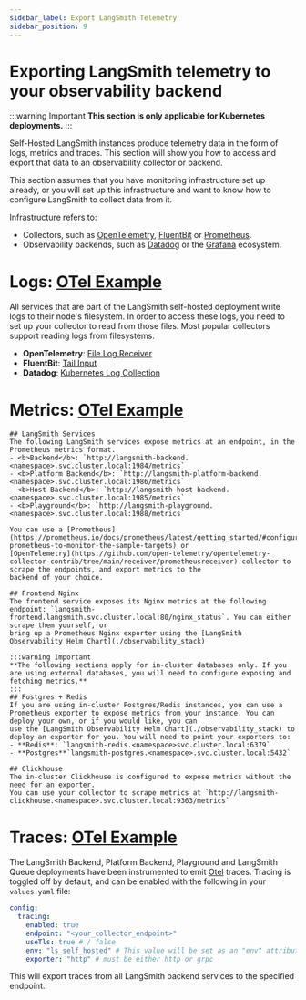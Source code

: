 ```yaml
---
sidebar_label: Export LangSmith Telemetry
sidebar_position: 9
---
```


# Exporting LangSmith telemetry to your observability backend

:::warning Important
**This section is only applicable for Kubernetes deployments.**
:::

Self-Hosted LangSmith instances produce telemetry data in the form of logs, metrics and traces. This section will show you how to access and export that data to
an observability collector or backend.

This section assumes that you have monitoring infrastructure set up already, or you will set up this infrastructure and want to know how to configure LangSmith to collect data from it.

Infrastructure refers to:

- Collectors, such as [OpenTelemetry](https://opentelemetry.io/docs/collector/), [FluentBit](https://docs.fluentbit.io/manual) or [Prometheus](https://prometheus.io/).
- Observability backends, such as [Datadog](https://www.datadoghq.com/) or the [Grafana](https://grafana.com/) ecosystem.

# Logs: [OTel Example](./langsmith_collector#logs)

All services that are part of the LangSmith self-hosted deployment write logs to their node's filesystem. In order to access these logs, you need to set up your collector to read from those files. Most popular collectors support reading logs from filesystems.

- **OpenTelemetry**: [File Log Receiver](https://github.com/open-telemetry/opentelemetry-collector-contrib/tree/main/receiver/filelogreceiver)
- **FluentBit**: [Tail Input](https://docs.fluentbit.io/manual/pipeline/inputs/tail)
- **Datadog**: [Kubernetes Log Collection](https://docs.datadoghq.com/containers/kubernetes/log/?tab=datadogoperator)

# Metrics: [OTel Example](./langsmith_collector#metrics)

    ## LangSmith Services
    The following LangSmith services expose metrics at an endpoint, in the Prometheus metrics format.
    - <b>Backend</b>: `http://langsmith-backend.<namespace>.svc.cluster.local:1984/metrics`
    - <b>Platform Backend</b>: `http://langsmith-platform-backend.<namespace>.svc.cluster.local:1986/metrics`
    - <b>Host Backend</b>: `http://langsmith-host-backend.<namespace>.svc.cluster.local:1985/metrics`
    - <b>Playground</b>: `http://langsmith-playground.<namespace>.svc.cluster.local:1988/metrics`

    You can use a [Prometheus](https://prometheus.io/docs/prometheus/latest/getting_started/#configure-prometheus-to-monitor-the-sample-targets) or
    [OpenTelemetry](https://github.com/open-telemetry/opentelemetry-collector-contrib/tree/main/receiver/prometheusreceiver) collector to scrape the endpoints, and export metrics to the
    backend of your choice.
    
    ## Frontend Nginx
    The frontend service exposes its Nginx metrics at the following endpoint: `langsmith-frontend.langsmith.svc.cluster.local:80/nginx_status`. You can either scrape them yourself, or 
    bring up a Prometheus Nginx exporter using the [LangSmith Observability Helm Chart](./observability_stack)

    :::warning Important
    **The following sections apply for in-cluster databases only. If you are using external databases, you will need to configure exposing and fetching metrics.**
    :::
    ## Postgres + Redis
    If you are using in-cluster Postgres/Redis instances, you can use a Prometheus exporter to expose metrics from your instance. You can deploy your own, or if you would like, you can
    use the [LangSmith Observability Helm Chart](./observability_stack) to deploy an exporter for you. You will need to point your exporters to:
    - **Redis**: `langsmith-redis.<namespace>svc.cluster.local:6379`
    - **Postgres**`langsmith-postgres.<namespace>.svc.cluster.local:5432`

    ## Clickhouse
    The in-cluster Clickhouse is configured to expose metrics without the need for an exporter.
    You can use your collector to scrape metrics at `http://langsmith-clickhouse.<namespace>.svc.cluster.local:9363/metrics`

# Traces: [OTel Example](./langsmith_collector#traces)

The LangSmith Backend, Platform Backend, Playground and LangSmith Queue deployments have been instrumented to emit [Otel](https://opentelemetry.io/docs/concepts/signals/traces/)
traces. Tracing is toggled off by default, and can be enabled with the following in your `values.yaml` file:

```yaml
config:
  tracing:
    enabled: true
    endpoint: "<your_collector_endpoint>"
    useTls: true # / false
    env: "ls_self_hosted" # This value will be set as an "env" attribute in your spans
    exporter: "http" # must be either http or grpc
```

This will export traces from all LangSmith backend services to the specified endpoint.